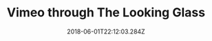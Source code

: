 ---
path: "/looking-glass"
date: "2018-06-01T22:12:03.284Z"
title: "Vimeo through The Looking Glass"
tags: ["Experiment", "Tools"]
thumbnail: "https://i.imgur.com/TMOGIv6.gif"
cover: ""
embed: '<div style="padding:56.25% 0 0 0;position:relative;"><iframe src="https://player.vimeo.com/video/296928206" style="position:absolute;top:0;left:0;width:100%;height:100%;" frameborder="0" webkitallowfullscreen mozallowfullscreen allowfullscreen></iframe>'
about: "Vimeo Creator Labs partnered with Brooklyn-based Looking Glass Factory to combine volumetric video with a medium that can display the content without a headset directly streaming from Vimeo.

We built an app that streams quilts (5x9 view videos) directly from Vimeo and reconstrucs them to a lenticular view on the disply, allowing more performent and seamless viewing of hours of content. We also built a quilt recording tool using the Vimeo Unity SDK that allows creators to easily create, record and share this type of video to the app."
links: [['Blog', 'https://vimeo.com/blog/post/vimeo-heads-through-the-looking-glass'], ['Holograms', 'https://vimeo.com/channels/thelookingglass']]
components: [['code', 'C#, HLSL'], ['software', 'Unity'], ['3d', 'Blender']]
credits: ''
press: [['TechCrunch', 'https://techcrunch.com/2018/11/06/vimeo-adds-a-channel-exclusively-for-holograms/'], ['Engadget', 'https://www.engadget.com/2018/11/07/vimeo-launches-hologram-channel/'], ['Forbes', 'https://www.forbes.com/sites/charliefink/2018/11/02/this-week-in-xr-vrs-big-iaapa-new-rift-augmented-workers-surgical-scores-mayo-clinic-cash/'], ['No Film School', 'https://nofilmschool.com/2018/11/throw-away-your-headsets-future-3d-filmmaking-here'], ['Digital Trends', 'https://www.digitaltrends.com/mobile/looking-glass-holographic-display/'],
['Wired', 'https://www.wired.it/internet/web/2018/11/07/vimeo-video-ologrammi/'], ['The Tech Portal','https://thetechportal.com/2018/11/07/vimeo-launches-channel-holograms/'], ['Hypertext', 'https://www.htxt.co.za/2018/11/07/vimeo-partners-with-looking-glass-for-holographic-video-channel-content/'], ['Ubergizmo', 'https://www.ubergizmo.com/2018/11/vimeo-holographic-video-channel/'], ['TechEngage', 'https://techengage.com/vimeo-channel-holographic-videos/'], ['Tech The Lead', 'https://techthelead.com/vimeo-gears-up-for-holographic-content-with-dedicated-channel/'],['Miami Morning Star', 'https://miamimorningstar.com/2018/11/07/vimeo-pushes-the-boundaries-of-video-tech-again-with-new-channel-for-holographic-videos/'], ['inAVate', 'http://www.inavateonthenet.net/news/article/holographic-displays-get-content-boost-from-vimeo-platform'], ['meiobit', 'https://meiobit.com/392726/vimeo-looking-glass-canal-de-hologramas/'], ['Canal Tech', 'https://canaltech.com.br/internet/vimeo-lanca-canal-para-videos-holograficos-em-colaboacao-com-a-looking-glass-126419/'], ['Siecle Digital', 'https://siecledigital.fr/2018/11/07/vimeo-hologrammes/'], ['Kulture Geek', 'http://kulturegeek.fr/news-153273/vimeo-lance-chaine-dediee-videos-holographiques'], ['Clubic', 'https://www.clubic.com/television-tv/video-streaming/actualite-847098-vimeo-cree-chaine-dediee-hologrammes.html'], ['Usine Digitale','https://www.usine-digitale.fr/article/vimeo-lance-une-nouvelle-chaine-dediee-aux-videos-holographiques.N766189'], ['Chip','https://www.chip.pl/2018/11/vimeo-otwiera-portal-z-holograficznymi-filmami/'], ['Naekranie','https://naekranie.pl/aktualnosci/vimeo-stworzy-kanal-z-holograficznymi-filmami'], ['Tablet Owo','https://www.tabletowo.pl/2018/11/07/vimeo-uruchamia-kanal-dla-filmow-holograficznych-looking-glass/'], ['PC Press', 'https://pcpress.rs/vimeo-otvorio-kanal-za-holografske-video-sadrzaje/'], ['HighTechFM','https://hightech.fm/2018/11/07/golograph'], ['Kaldata','https://www.kaldata.com/it-%D0%BD%D0%BE%D0%B2%D0%B8%D0%BD%D0%B8/vimeo-%D0%BF%D1%80%D0%B5%D0%B4%D1%81%D1%82%D0%B0%D0%B2%D0%B8-%D0%BA%D0%B0%D0%BD%D0%B0%D0%BB-%D1%81-%D1%85%D0%BE%D0%BB%D0%BE%D0%B3%D1%80%D0%B0%D1%84%D1%81%D0%BA%D0%BE-%D0%B2%D0%B8%D0%B4%D0%B5%D0%BE-297456.html'], ['Computer Hoy', 'https://computerhoy.com/noticias/tecnologia/vimeo-estrena-canal-video-exclusivo-hologramas-325919'], ['Hardware Plus', 'https://hwp.com.tr/vimeo-holografik-yayinlarin-oldugu-bir-kanal-acti-105271']]
excerpt: "Stream curated holographic video directly from Vimeo into The Looking Glass."
---
